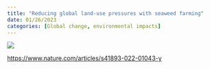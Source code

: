 ```yaml
---
title: "Reducing global land-use pressures with seaweed farming"
date: 01/26/2023
categories: [Global change, environmental impacts]
---
```


![](spillas-2023.png)

<https://www.nature.com/articles/s41893-022-01043-y>

